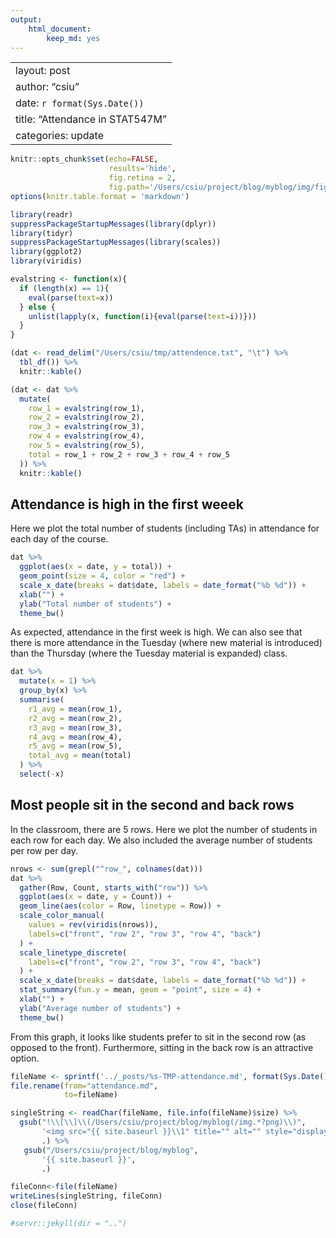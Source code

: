 ```yaml
---
output: 
    html_document:
        keep_md: yes
---
```

---
layout: post
author: "csiu"
date: `r format(Sys.Date())`
title: "Attendance in STAT547M"
categories: update
---
```r
knitr::opts_chunk$set(echo=FALSE,
                      results='hide',
                      fig.retina = 2,
                      fig.path='/Users/csiu/project/blog/myblog/img/figure/tmp/')
options(knitr.table.format = 'markdown')
```

```r
library(readr)
suppressPackageStartupMessages(library(dplyr))
library(tidyr)
suppressPackageStartupMessages(library(scales))
library(ggplot2)
library(viridis)

evalstring <- function(x){
  if (length(x) == 1){
    eval(parse(text=x))  
  } else {
    unlist(lapply(x, function(i){eval(parse(text=i))}))  
  }
}
```

```r
(dat <- read_delim("/Users/csiu/tmp/attendence.txt", "\t") %>% 
  tbl_df()) %>% 
  knitr::kable()

(dat <- dat %>% 
  mutate(
    row_1 = evalstring(row_1),
    row_2 = evalstring(row_2),
    row_3 = evalstring(row_3),
    row_4 = evalstring(row_4),
    row_5 = evalstring(row_5),
    total = row_1 + row_2 + row_3 + row_4 + row_5
  )) %>% 
  knitr::kable()
```

## Attendance is high  in the first weeek
Here we plot the total number of students (including TAs) in attendance for each day of the course.

```r
dat %>% 
  ggplot(aes(x = date, y = total)) +
  geom_point(size = 4, color = "red") +
  scale_x_date(breaks = dat$date, labels = date_format("%b %d")) +
  xlab("") +
  ylab("Total number of students") +
  theme_bw()
```

As expected, attendance in the first week is high. We can also see that there is more attendance in the Tuesday (where new material is introduced) than the Thursday (where the Tuesday material is expanded) class. 

```r
dat %>% 
  mutate(x = 1) %>% 
  group_by(x) %>% 
  summarise(
    r1_avg = mean(row_1),
    r2_avg = mean(row_2),
    r3_avg = mean(row_3),
    r4_avg = mean(row_4),
    r5_avg = mean(row_5),
    total_avg = mean(total)
  ) %>% 
  select(-x)
```

## Most people sit in the second and back rows
In the classroom, there are 5 rows. Here we plot the number of students in each row for each day. We also included the average number of students per row per day.

```r
nrows <- sum(grepl("^row_", colnames(dat)))
dat %>% 
  gather(Row, Count, starts_with("row")) %>% 
  ggplot(aes(x = date, y = Count)) + 
  geom_line(aes(color = Row, linetype = Row)) +
  scale_color_manual(
    values = rev(viridis(nrows)), 
    labels=c("front", "row 2", "row 3", "row 4", "back")
  ) +
  scale_linetype_discrete(
    labels=c("front", "row 2", "row 3", "row 4", "back")
  ) +
  scale_x_date(breaks = dat$date, labels = date_format("%b %d")) +
  stat_summary(fun.y = mean, geom = "point", size = 4) + 
  xlab("") +
  ylab("Average number of students") +
  theme_bw()

```

From this graph, it looks like students prefer to sit in the second row (as opposed to the front). Furthermore, sitting in the back row is an attractive option.

```r
fileName <- sprintf('../_posts/%s-TMP-attendance.md', format(Sys.Date()))
file.rename(from="attendance.md", 
            to=fileName)

singleString <- readChar(fileName, file.info(fileName)$size) %>%
  gsub("!\\[\\]\\(/Users/csiu/project/blog/myblog(/img.*?png)\\)", 
       '<img src="{{ site.baseurl }}\\1" title="" alt="" style="display: block; margin: auto;" />',
       .) %>% 
   gsub("/Users/csiu/project/blog/myblog", 
       '{{ site.baseurl }}',
       .) 

fileConn<-file(fileName)
writeLines(singleString, fileConn)
close(fileConn)

#servr::jekyll(dir = "..")
```
